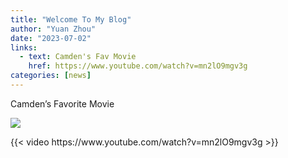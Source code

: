 ```yaml
---
title: "Welcome To My Blog"
author: "Yuan Zhou"
date: "2023-07-02"
links:
  - text: Camden's Fav Movie
    href: https://www.youtube.com/watch?v=mn2lO9mgv3g
categories: [news]
---
```


Camden's Favorite Movie

![](000069020005 2.jpg)


{{< video https://www.youtube.com/watch?v=mn2lO9mgv3g >}}